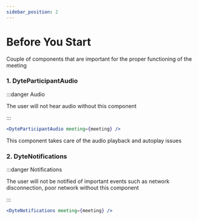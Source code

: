 ```yaml
---
sidebar_position: 2
---
```


# Before You Start

Couple of components that are important for the proper functioning of the meeting

### 1. DyteParticipantAudio

:::danger Audio

The user will not hear audio without this component

:::

```jsx
<DyteParticipantAudio meeting={meeting} />
```

This component takes care of the audio playback and autoplay issues

### 2. DyteNotifications

:::danger Notifications

The user will not be notified of important events such as network disconnection, poor network without this component

:::

```jsx
<DyteNotifications meeting={meeting} />
```
